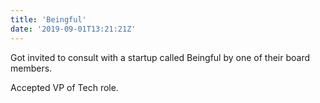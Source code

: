 ```yaml
---
title: 'Beingful'
date: '2019-09-01T13:21:21Z'
---
```


Got invited to consult with a startup called Beingful by one of their board
members.

Accepted VP of Tech role.
